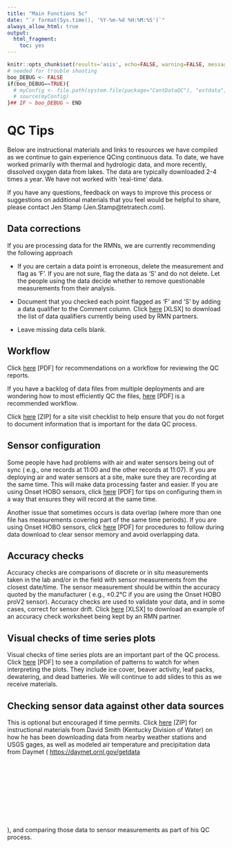 ```yaml
---
title: "Main Functions 5c"
date: "`r format(Sys.time(), '%Y-%m-%d %H:%M:%S')`"
always_allow_html: true
output:
  html_fragment:
    toc: yes
---
```


```r
knitr::opts_chunk$set(results='asis', echo=FALSE, warning=FALSE, message = FALSE)
# needed for trouble shooting
boo_DEBUG <- FALSE
if(boo_DEBUG==TRUE){
  # myConfig <- file.path(system.file(package="ContDataQC"), "extdata", "config.ORIG.R")
  # source(myConfig)
}## IF ~ boo_DEBUG ~ END
```

# QC Tips

Below are instructional materials and links to resources we have compiled as we 
continue to gain experience QCing continuous data. To date, we have worked 
primarily with thermal and hydrologic data, and more recently, dissolved oxygen 
data from lakes. The data are typically downloaded 2-4 times a year. We have not
worked with ‘real-time’ data.

If you have any questions, feedback on ways to improve this process or 
suggestions on additional materials that you feel would be helpful to share, 
please contact Jen Stamp (Jen.Stamp@tetratech.com).

## Data corrections

If you are processing data for the RMNs, we are currently recommending the 
following approach 

*	If you are certain a data point is erroneous, delete the measurement and flag 
as ‘F’. If you are not sure, flag the data as ‘S’ and do not delete. Let the 
people using the data decide whether to remove questionable measurements from 
their analysis. 

*	Document that you checked each point flagged as ‘F’ and ‘S’ by adding a data 
qualifier to the Comment column. Click [here](DataQualifiers_20220210.xlsx) [XLSX] to 
download the list of data qualifiers currently being used by RMN partners.

*	Leave missing data cells blank.

## Workflow

Click [here](Workflow_QC_report_20220824.pdf) [PDF] for recommendations on a workflow
for reviewing the QC reports.

If you have a backlog of data files from multiple deployments and are wondering 
how to most efficiently QC the files, [here](Workflow_DataPileup_20220824.pdf) [PDF] 
is a recommended workflow.

Click [here](SiteVisitChecklist.zip) [ZIP] for a site visit checklist to help ensure 
that you do not forget to document information that is important for the data QC
process.

## Sensor configuration

Some people have had problems with air and water sensors being out of sync (
e.g., one records at 11:00 and the other records at 11:07). If you are deploying
air and water sensors at a site, make sure they are recording at the same time. 
This will make data processing faster and easier. If you are using Onset HOBO 
sensors, click [here](HOBO_ConfigLaunch_20170803.pdf) [PDF] for tips on configuring 
them in a way that ensures they will record at the same time. 

Another issue that sometimes occurs is data overlap (where more than one file 
has measurements covering part of the same time periods). If you are using Onset
HOBO sensors, click [here](HOBO_DataDownload_20170823.pdf) [PDF] for procedures to 
follow during data download to clear sensor memory and avoid overlapping data.

## Accuracy checks

Accuracy checks are comparisons of discrete or in situ measurements taken in the
lab and/or in the field with sensor measurements from the closest date/time. The
sensor measurement should be within the accuracy quoted by the manufacturer (
e.g., ±0.2°C if you are using the Onset HOBO proV2 sensor). Accuracy checks are 
used to validate your data, and in some cases, correct for sensor drift. Click 
[here](EXAMPLE_AccuracyCheckWkst.xlsx) [XLSX] to download an example of an accuracy 
check worksheet being kept by an RMN partner. 

## Visual checks of time series plots

Visual checks of time series plots are an important part of the QC process. 
Click [here](PlotQC_WatchList_20220824.pdf) [PDF] to see a compilation of patterns to 
watch for when interpreting the plots. They include ice cover, beaver activity, 
leaf packs, dewatering, and dead batteries. We will continue to add slides to 
this as we receive materials.

## Checking sensor data against other data sources

This is optional but encouraged if time permits. Click [here](Daymet_Wx_Gage.zip) [ZIP] for instructional 
materials from David Smith (Kentucky Division of Water) on how he has been 
downloading data from nearby weather stations and USGS gages, as well as modeled
air temperature and precipitation data from Daymet (
<a href="https://daymet.ornl.gov/getdata" data-once="external-links protected-links" target="_blank">https://daymet.ornl.gov/getdata<svg class="icon icon--exit is-spaced-before" role="img"> == $0 <title>Exit EPA's website</title><use href="https://www.epa.gov/themes/epa_theme/images/sprite.svg#launch"></use></svg></a>
), and comparing those data to sensor measurements as part of his QC process.
